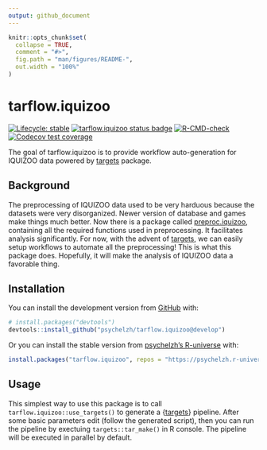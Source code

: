 ```yaml
---
output: github_document
---
```


<!-- README.md is generated from README.Rmd. Please edit that file -->

```r
knitr::opts_chunk$set(
  collapse = TRUE,
  comment = "#>",
  fig.path = "man/figures/README-",
  out.width = "100%"
)
```

# tarflow.iquizoo

<!-- badges: start -->
[![Lifecycle: stable](https://img.shields.io/badge/lifecycle-stable-brightgreen.svg)](https://lifecycle.r-lib.org/articles/stages.html#stable)
[![tarflow.iquizoo status badge](https://psychelzh.r-universe.dev/badges/tarflow.iquizoo)](https://psychelzh.r-universe.dev/tarflow.iquizoo)
[![R-CMD-check](https://github.com/psychelzh/tarflow.iquizoo/actions/workflows/R-CMD-check.yaml/badge.svg)](https://github.com/psychelzh/tarflow.iquizoo/actions/workflows/R-CMD-check.yaml)
[![Codecov test coverage](https://codecov.io/gh/psychelzh/tarflow.iquizoo/branch/main/graph/badge.svg)](https://app.codecov.io/gh/psychelzh/tarflow.iquizoo?branch=main)
<!-- badges: end -->

The goal of tarflow.iquizoo is to provide workflow auto-generation for IQUIZOO data powered by [targets](https://github.com/ropensci/targets) package.

## Background

The preprocessing of IQUIZOO data used to be very harduous because the datasets were very disorganized. Newer version of database and games make things much better. Now there is a package called [preproc.iquizoo](https://github.com/psychelzh/preproc.iquizoo), containing all the required functions used in preprocessing. It facilitates analysis significantly. For now, with the advent of [targets](https://github.com/wlandau/targets), we can easily setup workflows to automate all the preprocessing! This is what this package does. Hopefully, it will make the analysis of IQUIZOO data a favorable thing.

## Installation

You can install the development version from [GitHub](https://github.com/) with:

``` r
# install.packages("devtools")
devtools::install_github("psychelzh/tarflow.iquizoo@develop")
```

Or you can install the stable version from [psychelzh's R-universe](https://psychelzh.r-universe.dev/) with:

``` r
install.packages("tarflow.iquizoo", repos = "https://psychelzh.r-universe.dev")
```

## Usage

This simplest way to use this package is to call `tarflow.iquizoo::use_targets()` to generate a {[targets](https://docs.ropensci.org/targets/)} pipeline. After some basic parameters edit (follow the generated script), then you can run the pipeline by exectuing `targets::tar_make()` in R console. The pipeline will be executed in parallel by default.
